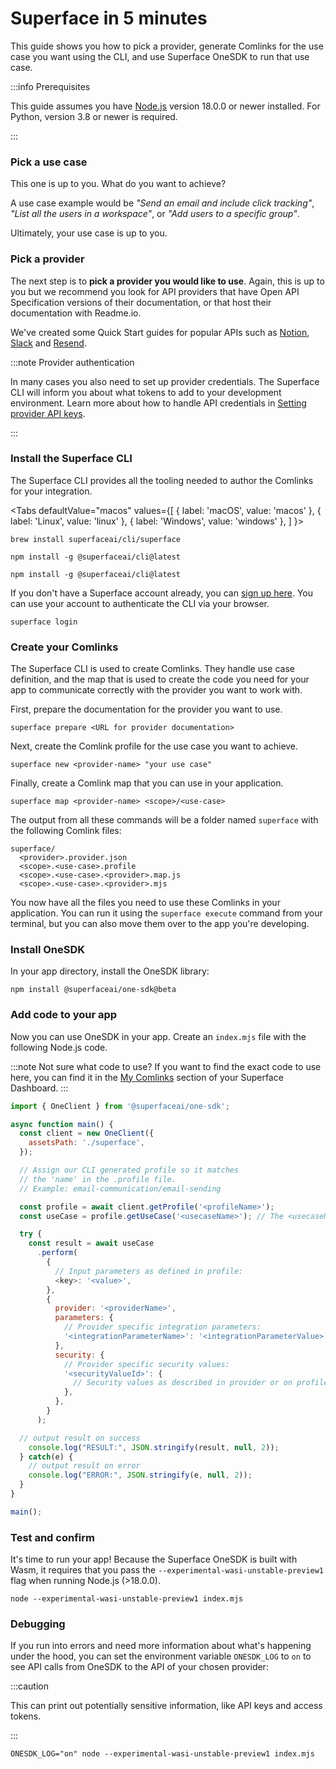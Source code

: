 
# Superface in 5 minutes

This guide shows you how to pick a provider, generate Comlinks for the use case you want using the CLI, and use Superface OneSDK to run that use case.

:::info Prerequisites

This guide assumes you have [Node.js](https://nodejs.dev/) version 18.0.0 or newer installed. For Python, version 3.8 or newer is required.

:::

<div class="count-steps-h3">

### Pick a use case

This one is up to you. What do you want to achieve?

A use case example would be _"Send an email and include click tracking"_, _"List all the users in a workspace"_, or _"Add users to a specific group"_.

Ultimately, your use case is up to you.

### Pick a provider

The next step is to **pick a provider you would like to use**. Again, this is up to you but we recommend you look for API providers that have Open API Specification versions of their documentation, or that host their documentation with Readme.io.

We've created some Quick Start guides for popular APIs such as [Notion](../api-examples/notion.mdx), [Slack](../api-examples/slack.mdx) and [Resend](../api-examples/resend.mdx).

:::note Provider authentication

In many cases you also need to set up provider credentials. The Superface CLI will inform you about what tokens to add to your development environment. Learn more about how to handle API credentials in [Setting provider API keys](../guides/api-keys.md).

:::

### Install the Superface CLI

The Superface CLI provides all the tooling needed to author the Comlinks for your integration.

<Tabs
  defaultValue="macos"
  values={[
    { label: 'macOS', value: 'macos' },
    { label: 'Linux', value: 'linux' },
    { label: 'Windows', value: 'windows' },
  ]
}>

<TabItem value="macos">

```shell title="Install with Homebrew"
brew install superfaceai/cli/superface
```

</TabItem>
<TabItem value="linux">

```shell title="Install with NPM"
npm install -g @superfaceai/cli@latest
```

</TabItem>
<TabItem value="windows">

```shell title="Install with NPM"
npm install -g @superfaceai/cli@latest
```

</TabItem>
</Tabs>

If you don't have a Superface account already, you can [sign up here](https://superface.ai/create-account). You can use your account to authenticate the CLI via your browser.

```shell
superface login
```

### Create your Comlinks

The Superface CLI is used to create Comlinks. They handle use case definition, and the map that is used to create the code you need for your app to communicate correctly with the provider you want to work with.

First, prepare the documentation for the provider you want to use.

```shell
superface prepare <URL for provider documentation>
```

Next, create the Comlink profile for the use case you want to achieve.

```shell
superface new <provider-name> "your use case"
```

Finally, create a Comlink map that you can use in your application.

```shell
superface map <provider-name> <scope>/<use-case>
```

The output from all these commands will be a folder named `superface` with the following Comlink files:

```shell
superface/
  <provider>.provider.json
  <scope>.<use-case>.profile
  <scope>.<use-case>.<provider>.map.js
  <scope>.<use-case>.<provider>.mjs
```

You now have all the files you need to use these Comlinks in your application. You can run it using the `superface execute` command from your terminal, but you can also move them over to the app you're developing.

### Install OneSDK

In your app directory, install the OneSDK library:

```shell
npm install @superfaceai/one-sdk@beta
```

### Add code to your app

Now you can use OneSDK in your app. Create an `index.mjs` file with the following Node.js code.

:::note Not sure what code to use?
If you want to find the exact code to use here, you can find it in the [My Comlinks](https://superface.ai/app) section of your Superface Dashboard.
:::

```js title="index.mjs"
import { OneClient } from '@superfaceai/one-sdk';

async function main() {
  const client = new OneClient({
    assetsPath: './superface',
  });

  // Assign our CLI generated profile so it matches
  // the 'name' in the .profile file.
  // Example: email-communication/email-sending

  const profile = await client.getProfile('<profileName>');
  const useCase = profile.getUseCase('<usecaseName>'); // The <usecaseName> is also found in the .profile file

  try {
    const result = await useCase
      .perform(
        {
          // Input parameters as defined in profile:
          <key>: '<value>',
        },
        {
          provider: '<providerName>',
          parameters: {
            // Provider specific integration parameters:
            '<integrationParameterName>': '<integrationParameterValue>',
          },
          security: {
            // Provider specific security values:
            '<securityValueId>': {
              // Security values as described in provider or on profile page
            },
          },
        }
      );

  // output result on success
    console.log("RESULT:", JSON.stringify(result, null, 2));
  } catch(e) {
    // output result on error
    console.log("ERROR:", JSON.stringify(e, null, 2));
  }
}

main();
```

### Test and confirm

It's time to run your app! Because the Superface OneSDK is built with Wasm, it requires that you pass the `--experimental-wasi-unstable-preview1` flag when running Node.js (>18.0.0).

```shell
node --experimental-wasi-unstable-preview1 index.mjs
```

### Debugging

If you run into errors and need more information about what's happening under the hood, you can set the environment variable `ONESDK_LOG` to `on` to see API calls from OneSDK to the API of your chosen provider:

:::caution

This can print out potentially sensitive information, like API keys and access tokens.

:::

```shell
ONESDK_LOG="on" node --experimental-wasi-unstable-preview1 index.mjs
```

</div>
